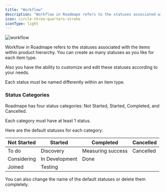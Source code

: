 ```yaml
---
title: "Workflow"
description: "Workflow in Roadmape refers to the statuses associated with the items within product hierarchy."
icon: circle-three-quarters-stroke
iconType: light
---
```


![workflow](/images/workflow.png)

Workflow in Roadmape refers to the statuses associated with the items within product hierarchy. You can create as many statuses as you like for each item type.

Also you have the ability to customize and edit these statuses according to your needs.

<Warning>Each status must be named differently within an item type.</Warning>

### Status Categories

Roadmape has four status categories: Not Started, Started, Completed, and Cancelled.

<Info>Each category must have at least 1 status.</Info>

Here are the default statuses for each category:

| Not Started | Started | Completed | Cancelled |
| ----------- | ------- | --------- | --------- |
| To do | Discovery | Measuring success | Cancelled |
| Considering | In Development | Done |  |
| Joined | Testing | | |

<Info>You can also change the name of the default statuses or delete them completely.</Info>

